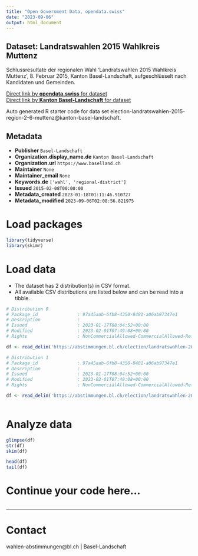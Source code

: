 ```yaml
---
title: "Open Government Data, opendata.swiss"
date: "2023-09-06"
output: html_document
---
```


## Dataset: Landratswahlen 2015 Wahlkreis Muttenz

Schlussresultate der regionalen Wahl 'Landratswahlen 2015 Wahlkreis Muttenz', 8. Februar 2015, Kanton Basel-Landschaft, aufgeschlüsselt nach Kandidaten und Gemeinden.

[Direct link by **opendata.swiss** for dataset](https://opendata.swiss/de/dataset/landratswahlen-2015-wahlkreis-muttenz)<br>
[Direct link by **Kanton Basel-Landschaft** for dataset](https://abstimmungen.bl.ch/election/landratswahlen-2015-region-2-6-muttenz/data)

Auto generated R starter code for data set election-landratswahlen-2015-region-2-6-muttenz@kanton-basel-landschaft.

## Metadata

- **Publisher** `Basel-Landschaft`
- **Organization.display_name.de** `Kanton Basel-Landschaft`
- **Organization.url** `https://www.baselland.ch`
- **Maintainer** `None`
- **Maintainer_email** `None`
- **Keywords.de** `['wahl', 'regional-district']`
- **Issued** `2015-02-08T00:00:00`
- **Metadata_created** `2023-01-18T01:11:46.910727`
- **Metadata_modified** `2023-09-06T02:08:56.821975`


# Load packages

```r

library(tidyverse)
library(skimr)

```

# Load data

-   The dataset has 2 distribution(s) in CSV format.
-   All available CSV distributions are listed below and can be read into a tibble.

```r

# Distribution 0
# Package_id               : 97a45aab-6fb8-4350-8481-a06ab97347e1
# Description              : 
# Issued                   : 2023-01-17T08:04:52+00:00
# Modified                 : 2023-02-01T07:49:08+00:00
# Rights                   : NonCommercialAllowed-CommercialAllowed-ReferenceRequired

df <- read_delim('https://abstimmungen.bl.ch/election/landratswahlen-2015-region-2-6-muttenz/data-csv')

# Distribution 1
# Package_id               : 97a45aab-6fb8-4350-8481-a06ab97347e1
# Description              : 
# Issued                   : 2023-01-17T08:04:52+00:00
# Modified                 : 2023-02-01T07:49:08+00:00
# Rights                   : NonCommercialAllowed-CommercialAllowed-ReferenceRequired

df <- read_delim('https://abstimmungen.bl.ch/election/landratswahlen-2015-region-2-6-muttenz/data-parties-csv')



```

# Analyze data

```r

glimpse(df)
str(df)
skim(df)

head(df)
tail(df)

```

# Continue your code here...

```r

```

------------------------------------------------------------------------

# Contact

wahlen-abstimmungen@bl.ch | Basel-Landschaft
